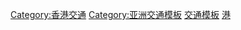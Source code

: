 {{Catnav|頁面分類|地理|地理模板|交通模板}}
[[Category:香港交通|Category:香港交通]]
[[Category:亚洲交通模板|Category:亚洲交通模板]]
[[Category:香港模板|交通模板]]
[[Category:中国各省交通模板|港]]